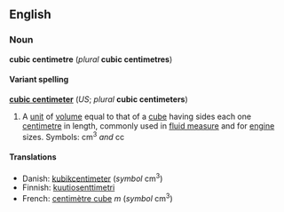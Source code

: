 <!--

If you edit this page, please make corresponding edits to "cubic centimeter" to keep these too pages in synch.

-->


==English==
===Noun===
'''cubic centimetre''' (''plural'' '''cubic centimetres''')

====Variant spelling====
'''[[cubic centimeter]]''' (''US''; ''plural'' '''cubic centimeters''')

#A [[unit]] of [[volume]] equal to that of a [[cube]] having sides each one [[centimetre]] in length, commonly used in [[fluid measure]] and for [[engine]] sizes.  Symbols: cm<sup>3</sup> ''and'' cc

====Translations====
*Danish: [[kubikcentimeter]] (''symbol'' cm<sup>3</sup>)
*Finnish: [[kuutiosenttimetri]]
*French: [[centimètre cube]] ''m'' (''symbol'' cm<sup>3</sup>)

<!--sheesh, I really don't like these "one size fits all" msg objects...
{{msg:Measurement_Units}}
-->